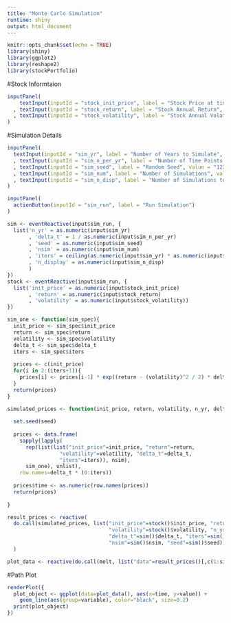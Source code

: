 ```yaml
---
title: "Monte Carlo Simulation"
runtime: shiny
output: html_document
---
```


```r
knitr::opts_chunk$set(echo = TRUE)
library(shiny)
library(ggplot2)
library(reshape2)
library(stockPortfolio)
```

#Stock Informtaion

```r
inputPanel(
    textInput(inputId = "stock_init_price", label = "Stock Price at time t=0", value = "100", placeholder = "e.g. 100.00")
  , textInput(inputId = "stock_return", label = "Stock Annual Return", value = "0.05", placeholder = "e.g. 0.05")
  , textInput(inputId = "stock_volatility", label = "Stock Annual Volatility", value = "0.1", placeholder = "e.g. 0.10")
)
```

#Simulation Details

```r
inputPanel(
  textInput(inputId = "sim_yr", label = "Number of Years to Simulate", value = "2", placeholder = "Positive integer or fraction, e.g. 2.5")
  , textInput(inputId = "sim_n_per_yr", label = "Number of Time Points per Year", value = "200", placeholder = "Integer, e.g. 200")
  , textInput(inputId = "sim_seed", label = "Random Seed", value = "1234", placeholder = "Integer, e.g. 12345")
  , textInput(inputId = "sim_num", label = "Number of Simulations", value = "1000", placeholder = "Integer, e.g. 10000")
  , textInput(inputId = "sim_n_disp", label = "Number of Simulations to display", value = "10", placeholder = "Integer, e.g. 100")
)
```

```r
inputPanel(
  actionButton(inputId = "sim_run", label = "Run Simulation")
)
```

```r
sim <- eventReactive(input$sim_run, {
  list('n_yr' = as.numeric(input$sim_yr)
       , 'delta_t' = 1 / as.numeric(input$sim_n_per_yr)
       , 'seed' = as.numeric(input$sim_seed)
       , 'nsim' = as.numeric(input$sim_num)
       , 'iters' = ceiling(as.numeric(input$sim_yr) * as.numeric(input$sim_n_per_yr))
       , 'n_display' = as.numeric(input$sim_n_disp)
       )
})
stock <- eventReactive(input$sim_run, {
  list('init_price' = as.numeric(input$stock_init_price)
       , 'return' = as.numeric(input$stock_return)
       , 'volatility' = as.numeric(input$stock_volatility))
})

sim_one <- function(sim_spec){
  init_price <- sim_spec$init_price
  return <- sim_spec$return
  volatility <- sim_spec$volatility
  delta_t <- sim_spec$delta_t
  iters <- sim_spec$iters
  
  prices <- c(init_price)
  for(i in 2:(iters+1)){
    prices[i] <- prices[i-1] * exp((return - (volatility)^2 / 2) * delta_t + volatility * sqrt(delta_t) * rnorm(1))
  }
  return(prices)
}

simulated_prices <- function(init_price, return, volatility, n_yr, delta_t, iters, nsim, seed){
  
  set.seed(seed)
  
  prices <- data.frame(
    sapply(lapply(
      rep(list(list("init_price"=init_price, "return"=return,
                 "volatility"=volatility, "delta_t"=delta_t,
                 "iters"=iters)), nsim), 
      sim_one), unlist), 
    row.names=delta_t * (0:iters))
  
  prices$time <- as.numeric(row.names(prices))
  return(prices)
  
}

result_prices <- reactive(
  do.call(simulated_prices, list("init_price"=stock()$init_price, "return"=stock()$return, 
                                 "volatility"=stock()$volatility, "n_yr"=sim()$n_yr, 
                                 "delta_t"=sim()$delta_t, "iters"=sim()$iters, 
                                 "nsim"=sim()$nsim, "seed"=sim()$seed))
  )

plot_data <- reactive(do.call(melt, list("data"=result_prices()[,c(1:sim()$n_display, sim()$nsim+1)], "id"="time")))
```

#Path Plot

```r
renderPlot({
  plot_object <- ggplot(data=plot_data(), aes(x=time, y=value)) +
    geom_line(aes(group=variable), color="black", size=0.2)
  print(plot_object)
})
```
